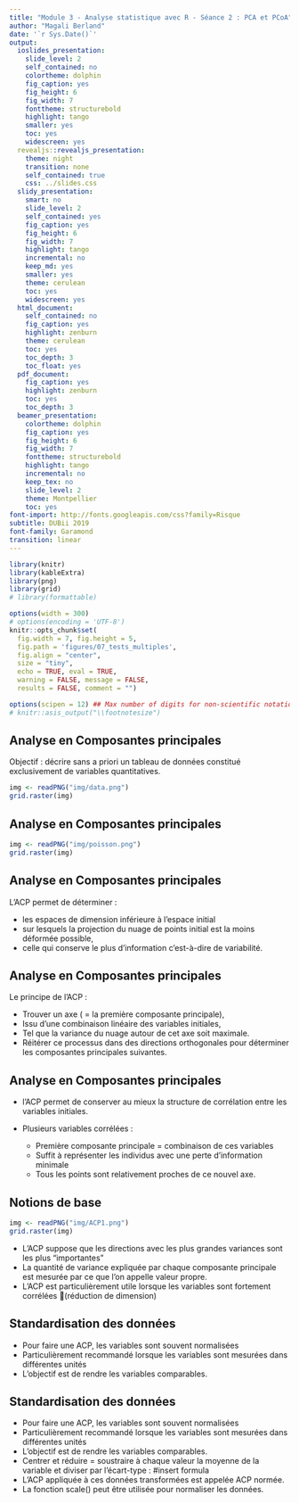 ```yaml
---
title: "Module 3 - Analyse statistique avec R - Séance 2 : PCA et PCoA"
author: "Magali Berland"
date: '`r Sys.Date()`'
output:
  ioslides_presentation:
    slide_level: 2
    self_contained: no
    colortheme: dolphin
    fig_caption: yes
    fig_height: 6
    fig_width: 7
    fonttheme: structurebold
    highlight: tango
    smaller: yes
    toc: yes
    widescreen: yes
  revealjs::revealjs_presentation:
    theme: night
    transition: none
    self_contained: true
    css: ../slides.css
  slidy_presentation:
    smart: no
    slide_level: 2
    self_contained: yes
    fig_caption: yes
    fig_height: 6
    fig_width: 7
    highlight: tango
    incremental: no
    keep_md: yes
    smaller: yes
    theme: cerulean
    toc: yes
    widescreen: yes
  html_document:
    self_contained: no
    fig_caption: yes
    highlight: zenburn
    theme: cerulean
    toc: yes
    toc_depth: 3
    toc_float: yes
  pdf_document:
    fig_caption: yes
    highlight: zenburn
    toc: yes
    toc_depth: 3
  beamer_presentation:
    colortheme: dolphin
    fig_caption: yes
    fig_height: 6
    fig_width: 7
    fonttheme: structurebold
    highlight: tango
    incremental: no
    keep_tex: no
    slide_level: 2
    theme: Montpellier
    toc: yes
font-import: http://fonts.googleapis.com/css?family=Risque
subtitle: DUBii 2019
font-family: Garamond
transition: linear
---
```


```r
library(knitr)
library(kableExtra)
library(png)
library(grid)
# library(formattable)

options(width = 300)
# options(encoding = 'UTF-8')
knitr::opts_chunk$set(
  fig.width = 7, fig.height = 5, 
  fig.path = 'figures/07_tests_multiples',
  fig.align = "center", 
  size = "tiny", 
  echo = TRUE, eval = TRUE, 
  warning = FALSE, message = FALSE, 
  results = FALSE, comment = "")

options(scipen = 12) ## Max number of digits for non-scientific notation
# knitr::asis_output("\\footnotesize")

```

## Analyse en Composantes principales

Objectif : décrire sans a priori un tableau de données constitué exclusivement de variables quantitatives.

```r
img <- readPNG("img/data.png")
grid.raster(img)
```

## Analyse en Composantes principales

```r
img <- readPNG("img/poisson.png")
grid.raster(img)
```

## Analyse en Composantes principales

L’ACP permet de déterminer :

- les espaces de dimension inférieure à l’espace initial 
- sur lesquels la projection du nuage de points initial est la moins déformée possible, 
- celle qui conserve le plus d’information c’est-à-dire de variabilité.


## Analyse en Composantes principales

Le principe de l'ACP : 

- Trouver un axe ( = la première composante principale), 
- Issu d'une combinaison linéaire des variables initiales, 
- Tel que la variance du nuage autour de cet axe soit maximale. 
- Réitérer ce processus dans des directions orthogonales pour déterminer les composantes principales suivantes.

## Analyse en Composantes principales

- l'ACP permet de conserver au mieux la structure de corrélation entre les variables initiales.
- Plusieurs variables corrélées : 

  - Première composante principale = combinaison de ces variables 
  - Suffit à représenter les individus avec une perte d’information minimale 
  - Tous les points sont relativement proches de ce nouvel axe.

## Notions de base

```r
img <- readPNG("img/ACP1.png")
grid.raster(img)
```

- L’ACP suppose que les directions avec les plus grandes variances sont les plus “importantes”
- La quantité de variance expliquée par chaque composante principale est mesurée par ce que l’on appelle valeur propre.
- L’ACP est particulièrement utile lorsque les variables sont fortement corrélées (réduction de dimension)


## Standardisation des données

- Pour faire une ACP, les variables sont souvent normalisées 
- Particulièrement recommandé lorsque les variables sont mesurées dans différentes unités 
- L’objectif est de rendre les variables comparables. 

## Standardisation des données

- Pour faire une ACP, les variables sont souvent normalisées 
- Particulièrement recommandé lorsque les variables sont mesurées dans différentes unités 
- L’objectif est de rendre les variables comparables. 
- Centrer et réduire = soustraire à chaque valeur la moyenne de la variable et diviser par l’écart-type : #insert formula
- L’ACP appliquée à ces données transformées est appelée ACP normée.
- La fonction scale() peut être utilisée pour normaliser les données.
